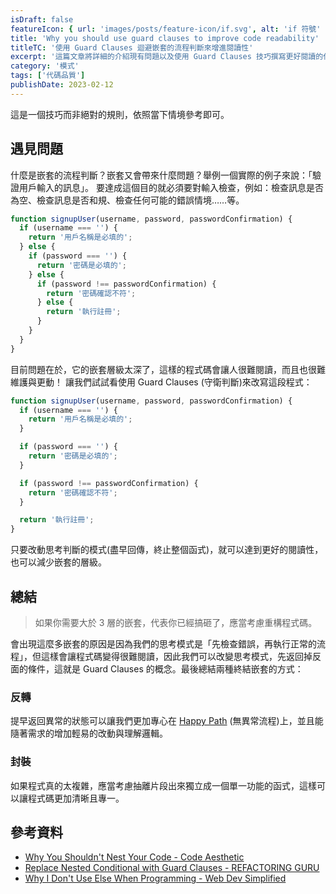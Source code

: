 ```yaml
---
isDraft: false
featureIcon: { url: 'images/posts/feature-icon/if.svg', alt: 'if 符號' }
title: 'Why you should use guard clauses to improve code readability'
titleTC: '使用 Guard Clauses 迴避嵌套的流程判斷來增進閱讀性'
excerpt: '這篇文章將詳細的介紹現有問題以及使用 Guard Clauses 技巧撰寫更好閱讀的代碼。'
category: '模式'
tags: ['代碼品質']
publishDate: 2023-02-12
---
```


<Info type="warning">這是一個技巧而非絕對的規則，依照當下情境參考即可。</Info>

## 遇見問題

什麼是嵌套的流程判斷？嵌套又會帶來什麼問題？舉例一個實際的例子來說：「驗證用戶輸入的訊息」。
要達成這個目的就必須要對輸入檢查，例如：檢查訊息是否為空、檢查訊息是否和規、檢查任何可能的錯誤情境……等。

```javascript
function signupUser(username, password, passwordConfirmation) {
  if (username === '') {
    return '用戶名稱是必填的';
  } else {
    if (password === '') {
      return '密碼是必填的';
    } else {
      if (password !== passwordConfirmation) {
        return '密碼確認不符';
      } else {
        return '執行註冊';
      }
    }
  }
}
```

目前問題在於，它的嵌套層級太深了，這樣的程式碼會讓人很難閱讀，而且也很難維護與更動！
讓我們試試看使用 Guard Clauses (守衛判斷)來改寫這段程式：

```javascript
function signupUser(username, password, passwordConfirmation) {
  if (username === '') {
    return '用戶名稱是必填的';
  }

  if (password === '') {
    return '密碼是必填的';
  }

  if (password !== passwordConfirmation) {
    return '密碼確認不符';
  }

  return '執行註冊';
}
```

只要改動思考判斷的模式(盡早回傳，終止整個函式)，就可以達到更好的閱讀性，也可以減少嵌套的層級。

## 總結

> 如果你需要大於 3 層的嵌套，代表你已經搞砸了，應當考慮重構程式碼。

會出現這麼多嵌套的原因是因為我們的思考模式是「先檢查錯誤，再執行正常的流程」，但這樣會讓程式碼變得很難閱讀，因此我們可以改變思考模式，先返回掉反面的條件，這就是 Guard Clauses 的概念。最後總結兩種終結嵌套的方式：

### 反轉

提早返回異常的狀態可以讓我們更加專心在 [Happy Path](https://en.wikipedia.org/wiki/Happy_path) (無異常流程)上，並且能隨著需求的增加輕易的改動與理解邏輯。

### 封裝

如果程式真的太複雜，應當考慮抽離片段出來獨立成一個單一功能的函式，這樣可以讓程式碼更加清晰且專一。

## 參考資料

- [Why You Shouldn't Nest Your Code - Code Aesthetic](https://www.youtube.com/watch?v=CFRhGnuXG-4)
- [Replace Nested Conditional with Guard Clauses - REFACTORING GURU](https://refactoringguru.cn/replace-nested-conditional-with-guard-clauses)
- [Why I Don't Use Else When Programming - Web Dev Simplified](https://www.youtube.com/watch?v=EumXak7TyQ0)
